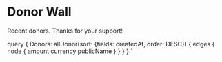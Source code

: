 
<MetadataHeader title="Donor Wall" />

# Donor Wall

Recent donors. Thanks for your support!

<DonorList items={props.data.Donors.edges} />

  query {
    Donors: allDonor(sort: {fields: createdAt, order: DESC}) {
      edges {
        node {
          amount
          currency
          publicName
        }
      }
    }
  }
`